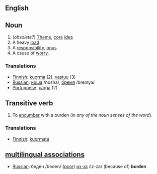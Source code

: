 ==English==

==Noun==

# (''obsolete?'') [[Theme]], [[core]] [[idea]]
# A heavy [[load]].
# A [[responsibility]], [[onus]].
# A cause of [[worry]].

===Translations===
*[[Finnish]]: [[kuorma]] (2), [[vastuu]] (3) 
*[[Russian]]: [[:ru:ноша|ноша]] /nosha/, [[:ru:бремя|бремя]] /bremya/
*[[Portuguese]]: [[carga]] (2)

==Transitive verb==

# To [[encumber]] with a burden (''in any of the noun senses of the word'').

===Translations===
*[[Finnish]]: [[kuormata]]

==[[multilingual associations]]==
*[[Russian]]: беден /beden/ ([[poor]]) [[:ru:из-за|из-за]] /iz-za/ (because of) '''burden'''